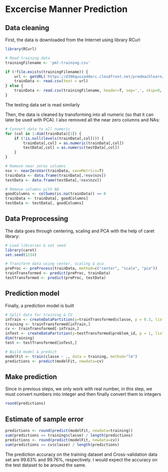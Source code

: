 Excercise Manner Prediction
===========================

## Data cleaning
First, the data is downloaded from the Internet using library RCurl
```r
library(RCurl)

# Read training data
trainingFilename <- 'pml-training.csv'

if (!file.exists(trainingFilename)) {
    url <- getURL('https://d396qusza40orc.cloudfront.net/predmachlearn/pml-training.csv')
    trainData <- read.csv(text = url)
} else {
    trainData <- read.csv(trainingFilename, header=T, sep=',', skip=0, nrows=19623)
}
```

The testing data set is read similarly

Then, the data is cleaned by transforming into all numeric (so that it can later be used with PCA). I also removed all
the near zero columns and NAs:

```r
# Convert data to all numeric
for (col in 1:dim(trainData)[2]) {
    if (!is.null(levels(trainData[,col]))) {
        trainData[,col] = as.numeric(trainData[,col])
        testData[,col] = as.numeric(testData[,col])
    }
}

# Remove near zeros columns
nsv <- nearZeroVar(trainData, saveMetrics=T)
trainData <- data.frame(trainData[,!nsv$nzv])
testData <- data.frame(testData[,!nsv$nzv])

# Remove columns with NA
goodColumns <- colSums(is.na(trainData)) == 0
trainData <- trainData[, goodColumns]
testData <- testData[, goodColumns]
```

## Data Preprocessing
The data goes through centering, scaling and PCA with the help of caret library:
```r
# Load libraries & set seed
library(caret)
set.seed(1234)

# Transform data using center, scaling & pca
preProc <- preProcess(trainData, method=c("center", "scale", "pca"))
trainTransformed <- predict(preProc, trainData)
testTransformed <- predict(preProc, testData)
```

## Prediction model
Finally, a prediction model is built
```r

# Split data for training & CV
inTrain <- createDataPartition(y=trainTransformed$classe, p = 0.3, list = F)
training <- trainTransformed[inTrain,]
cv <- trainTransformed[-inTrain,]
inTest <- createDataPartition(y=testTransformed$problem_id, p = 1, list = F)
dim(training)
test <- testTransformed[inTest,]

# Build model & predict
modelFit <- train(classe ~ ., data = training, method="lm")
predictions <- predict(modelFit, newdata=cv)
```

## Make prediction
Since in previous steps, we only work with real number, in this step, we must convert numbers into integer and then
finally convert them to integers

```r
round(predictions)
```

## Estimate of sample error
```r
predictions <- round(predict(modelFit, newdata=training))
sum(predictions == training$classe) / length(predictions)
predictions <- round(predict(modelFit, newdata=cv))
sum(predictions == cv$classe) / length(predictions)
```

The prediction accuracy on the training dataset and Cross-validation data set are 99.63% and 99.76%, respectively.
I would expect the accuracy on the test dataset to be around the same.
